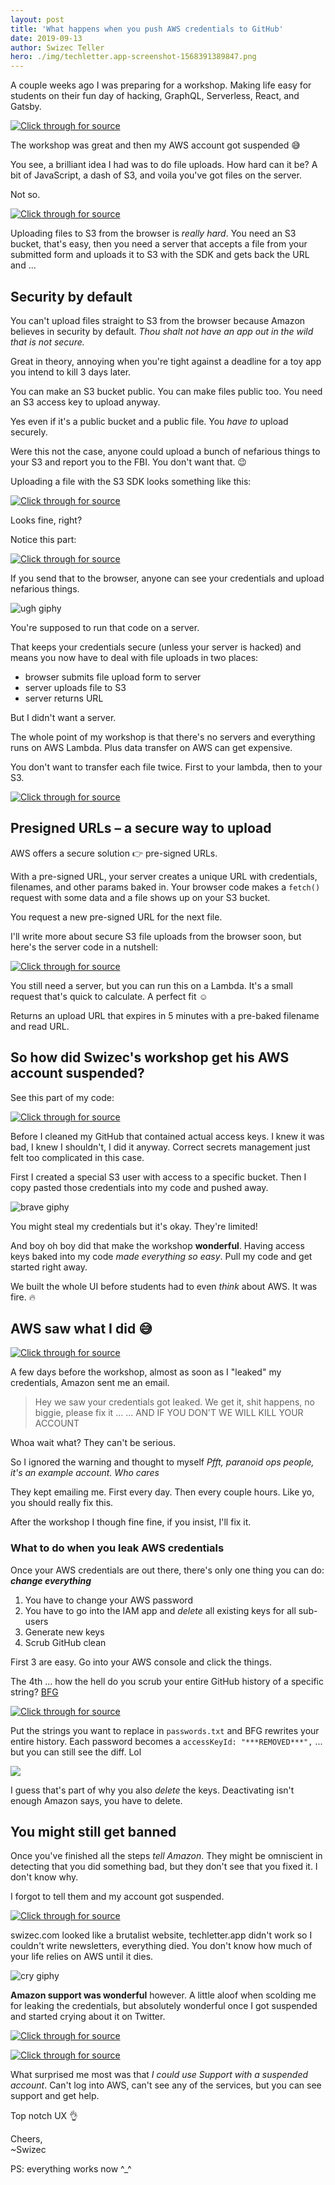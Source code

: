 ```yaml
---
layout: post
title: 'What happens when you push AWS credentials to GitHub'
date: 2019-09-13
author: Swizec Teller
hero: ./img/techletter.app-screenshot-1568391389847.png
---
```

A couple weeks ago I was preparing for a workshop. Making life easy for students on their fun day of hacking, GraphQL, Serverless, React, and Gatsby.







[![Click through for source](./img/techletter.app-screenshot-1568391389847.png)](https://twitter.com/Swizec/status/1168797303253024768)





The workshop was great and then my AWS account got suspended 😅



You see, a brilliant idea I had was to do file uploads. How hard can it be? A bit of JavaScript, a dash of S3, and voila you've got files on the server.



Not so.





[![Click through for source](./img/techletter.app-screenshot-1568391389646.png)](https://twitter.com/Swizec/status/1167342901564780544)





Uploading files to S3 from the browser is _really hard_. You need an S3 bucket, that's easy, then you need a server that accepts a file from your submitted form and uploads it to S3 with the SDK and gets back the URL and ...



## Security by default



You can't upload files straight to S3 from the browser because Amazon believes in security by default. _Thou shalt not have an app out in the wild that is not secure._



Great in theory, annoying when you're tight against a deadline for a toy app you intend to kill 3 days later.



You can make an S3 bucket public. You can make files public too. You need an S3 access key to upload anyway.



Yes even if it's a public bucket and a public file. You _have to_ upload securely.



Were this not the case, anyone could upload a bunch of nefarious things to your S3 and report you to the FBI. You don't want that. 😉



Uploading a file with the S3 SDK looks something like this:



[![Click through for source](./img/techletter.app-screenshot-1568391391006.png)](https://carbon.now.sh/?bg=rgba(255,255,255,1)&t=seti&l=javascript&ds=true&wc=true&wa=true&pv=48px&ph=32px&ln=false&code=const%20AWS%20%3D%20require('aws-sdk')%3B%0A%0Aconst%20s3%20%3D%20new%20AWS.S3(%7B%0A%20%20%20%20accessKeyId%3A%20process.env.AWS_ACCESS_KEY%2C%0A%20%20%20%20secretAccessKey%3A%20process.env.AWS_SECRET_ACCESS_KEY%0A%7D)%3B%0A%0Aconst%20fileName%20%3D%20'contacts.csv'%3B%0A%0Aconst%20uploadFile%20%3D%20(data)%20%3D%3E%20%7B%0A%20%20%20%20%20const%20params%20%3D%20%7B%0A%20%20%20%20%20%20%20%20%20Bucket%3A%20'testBucket'%2C%20%2F%2F%20pass%20your%20bucket%20name%0A%20%20%20%20%20%20%20%20%20Key%3A%20'contacts.csv'%2C%20%2F%2F%20file%20will%20be%20saved%20as%20testBucket%2Fcontacts.csv%0A%20%20%20%20%20%20%20%20%20Body%3A%20JSON.stringify(data%2C%20null%2C%202)%0A%20%20%20%20%20%7D%3B%0A%20%20%20%20%20s3.upload(params%2C%20function(s3Err%2C%20data)%20%7B%0A%20%20%20%20%20%20%20%20%20if%20(s3Err)%20throw%20s3Err%0A%20%20%20%20%20%20%20%20%20console.log(%60File%20uploaded%20successfully%20at%20%24%7Bdata.Location%7D%60)%0A%20%20%20%20%20%7D)%3B%0A%7D%3B)



Looks fine, right?



Notice this part:



[![Click through for source](./img/techletter.app-screenshot-1568391390879.png)](https://carbon.now.sh/?bg=rgba(255,255,255,1)&t=seti&l=javascript&ds=true&wc=true&wa=true&pv=48px&ph=32px&ln=false&code=const%20s3%20%3D%20new%20AWS.S3(%7B%0A%20%20%20%20accessKeyId%3A%20process.env.AWS_ACCESS_KEY%2C%0A%20%20%20%20secretAccessKey%3A%20process.env.AWS_SECRET_ACCESS_KEY%0A%7D)%3B)



If you send that to the browser, anyone can see your credentials and upload nefarious things.



![ugh giphy](./img/media-YVvTCqTBglkOs-giphy.gif)



You're supposed to run that code on a server.



That keeps your credentials secure (unless your server is hacked) and means you now have to deal with file uploads in two places:



- browser submits file upload form to server
- server uploads file to S3
- server returns URL



But I didn't want a server.



The whole point of my workshop is that there's no servers and everything runs on AWS Lambda. Plus data transfer on AWS can get expensive.



You don't want to transfer each file twice. First to your lambda, then to your S3.





[![Click through for source](./img/techletter.app-screenshot-1568391390144.png)](https://twitter.com/QuinnyPig/status/1172239124251709449)





## Presigned URLs – a secure way to upload



AWS offers a secure solution 👉 pre-signed URLs.



With a pre-signed URL, your server creates a unique URL with credentials, filenames, and other params baked in. Your browser code makes a `fetch()` request with some data and a file shows up on your S3 bucket.



You request a new pre-signed URL for the next file.



I'll write more about secure S3 file uploads from the browser soon, but here's the server code in a nutshell:



[![Click through for source](./img/techletter.app-screenshot-1568391390444.png)](https://carbon.now.sh/?bg=rgba(255,255,255,1)&t=seti&l=javascript&ds=true&wc=true&wa=true&pv=48px&ph=32px&ln=false&code=AWS.config.update(%7B%0A%20%20accessKeyId%3A%20%22%3Caccess%20key%3E%22%2C%0A%20%20secretAccessKey%3A%20%22%3Csecret%20key%3E%22%2C%0A%20%20region%3A%20process.env.S3_REGION%2C%0A%7D)%0A%0Afunction%20presignedUrl()%20%7B%0A%20%20const%20imageId%20%3D%20uuidv4()%0A%20%20const%20filename%20%3D%20%60%24%7BalbumId%7D%2F%24%7BimageId%7D%60%0A%20%20const%20expireSeconds%20%3D%2060%20*%205%0A%20%20const%20readUrl%20%3D%20%60https%3A%2F%2F%24%7Bprocess.env.S3_BUCKET%7D.s3.amazonaws.com%2F%24%7Bfilename%7D%60%0A%0A%20%20const%20uploadUrl%20%3D%20S3.getSignedUrl(%22putObject%22%2C%20%7B%0A%20%20%20%20Bucket%3A%20process.env.S3_BUCKET%2C%0A%20%20%20%20Key%3A%20filename%2C%0A%20%20%20%20ContentType%3A%20%22image%2F*%22%2C%0A%20%20%20%20Expires%3A%20expireSeconds%2C%0A%20%20%7D)%0A%0A%20%20return%20%7B%0A%20%20%20%20uploadUrl%2C%0A%20%20%20%20readUrl%2C%0A%20%20%20%20imageId%2C%0A%20%20%20%20expiresAt%3A%20addSeconds(new%20Date()%2C%20expireSeconds)%2C%0A%20%20%7D%0A%7D)



You still need a server, but you can run this on a Lambda. It's a small request that's quick to calculate. A perfect fit ☺️



Returns an upload URL that expires in 5 minutes with a pre-baked filename and read URL.



## So how did Swizec's workshop get his AWS account suspended?



See this part of my code:



[![Click through for source](./img/techletter.app-screenshot-1568391390288.png)](https://carbon.now.sh/?bg=rgba(255,255,255,1)&t=seti&l=javascript&ds=true&wc=true&wa=true&pv=48px&ph=32px&ln=false&code=AWS.config.update(%7B%0A%20%20accessKeyId%3A%20%22%3Caccess%20key%3E%22%2C%0A%20%20secretAccessKey%3A%20%22%3Csecret%20key%3E%22%2C%0A%20%20region%3A%20process.env.S3_REGION%2C%0A%7D))



Before I cleaned my GitHub that contained actual access keys. I knew it was bad, I knew I shouldn't, I did it anyway. Correct secrets management just felt too complicated in this case.



First I created a special S3 user with access to a specific bucket. Then I copy pasted those credentials into my code and pushed away.



![brave giphy](./img/media-U7M0vrPBV2u5TRNazK-giphy.gif)



You might steal my credentials but it's okay. They're limited!



And boy oh boy did that make the workshop **wonderful**. Having access keys baked into my code _made everything so easy_. Pull my code and get started right away.



We built the whole UI before students had to even _think_ about AWS. It was fire. 🔥



## AWS saw what I did 😅





[![Click through for source](./img/techletter.app-screenshot-1568391389816.png)](https://twitter.com/Swizec/status/1168069016251854848)





A few days before the workshop, almost as soon as I "leaked" my credentials, Amazon sent me an email.



> Hey we saw your credentials got leaked. We get it, shit happens, no biggie, please fix it ... ... AND IF YOU DON'T WE WILL KILL YOUR ACCOUNT



Whoa wait what? They can't be serious.



So I ignored the warning and thought to myself _Pfft, paranoid ops people, it's an example account. Who cares_



They kept emailing me. First every day. Then every couple hours. Like yo, you should really fix this.



After the workshop I though fine fine, if you insist, I'll fix it.



### What to do when you leak AWS credentials



Once your AWS credentials are out there, there's only one thing you can do: **_change everything_**



1. You have to change your AWS password
2. You have to go into the IAM app and _delete_ all existing keys for all sub-users
3. Generate new keys
4. Scrub GitHub clean



First 3 are easy. Go into your AWS console and click the things.



The 4th ... how the hell do you scrub your entire GitHub history of a specific string? [BFG](https://rtyley.github.io/bfg-repo-cleaner/)



[![Click through for source](./img/techletter.app-screenshot-1568391390574.png)](https://carbon.now.sh/?bg=rgba(255,255,255,1)&t=seti&l=bash&ds=true&wc=true&wa=true&pv=48px&ph=32px&ln=false&code=bfg%20--replace-text%20passwords.txt%20.%0Agit%20push%20origin%20master%20-f%20)



Put the strings you want to replace in `passwords.txt` and BFG rewrites your entire history. Each password becomes a `accessKeyId: "***REMOVED***",` ... but you can still see the diff. Lol



![](./img/xQFcArr.png)



I guess that's part of why you also _delete_ the keys. Deactivating isn't enough Amazon says, you have to delete.



## You might still get banned



Once you've finished all the steps _tell Amazon_. They might be omniscient in detecting that you did something bad, but they don't see that you fixed it. I don't know why.



I forgot to tell them and my account got suspended.





[![Click through for source](./img/techletter.app-screenshot-1568391389369.png)](https://twitter.com/brihobbs/status/1169941279981146113)





swizec.com looked like a brutalist website, techletter.app didn't work so I couldn't write newsletters, everything died. You don't know how much of your life relies on AWS until it dies.



![cry giphy](./img/media-d2lcHJTG5Tscg-giphy.gif)



**Amazon support was wonderful** however. A little aloof when scolding me for leaking the credentials, but absolutely wonderful once I got suspended and started crying about it on Twitter.





[![Click through for source](./img/techletter.app-screenshot-1568391389482.png)](https://twitter.com/Swizec/status/1170626595163430912)







[![Click through for source](./img/techletter.app-screenshot-1568391389892.png)](https://twitter.com/AWSSupport/status/1171101468679708673)





What surprised me most was that _I could use Support with a suspended account_. Can't log into AWS, can't see any of the services, but you can see support and get help.



Top notch UX 👌



Cheers,  
~Swizec



PS: everything works now ^\_^